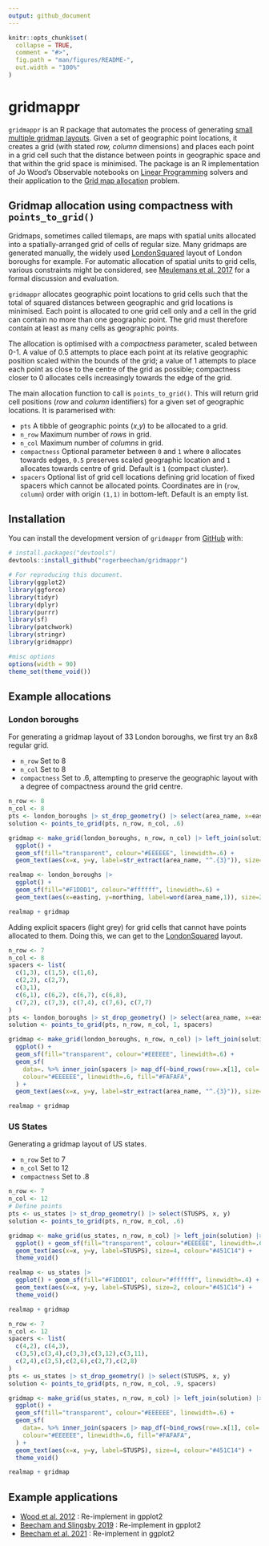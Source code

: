 ```yaml
---
output: github_document
---
```


```r
knitr::opts_chunk$set(
  collapse = TRUE,
  comment = "#>",
  fig.path = "man/figures/README-",
  out.width = "100%"
)
```

# gridmappr

`gridmappr` is an R package that automates the process of generating [small multiple gridmap layouts](https://www.gicentre.net/smwg). Given a set of geographic point locations, it creates a grid (with stated *row, column* dimensions) and places each point in a grid cell such that the distance between points in geographic space and that within the grid space is minimised. The package is an R implementation of Jo Wood's Observable notebooks on [Linear Programming](https://observablehq.com/@jwolondon/hello-linear-programming) solvers and their application to the [Grid map allocation](https://observablehq.com/@jwolondon/gridmap-allocation?collection=@jwolondon/utilities) problem.

## Gridmap allocation using compactness with `points_to_grid()` 

Gridmaps, sometimes called tilemaps, are maps with spatial units allocated into a spatially-arranged grid of cells of regular size. Many gridmaps are generated manually, the widely used [LondonSquared](https://github.com/aftertheflood/londonsquared) layout of London boroughs for example. For automatic allocation of spatial units to grid cells, various constraints might be considered, see [Meulemans et al. 2017](https://www.gicentre.net/smwg) for a formal discussion and evaluation.

`gridmappr` allocates geographic point locations to grid cells such that the total of squared distances between geographic and grid locations is minimised. Each point is allocated to one grid cell only and a cell in the grid can contain no more than one geographic point. The grid must therefore contain at least as many cells as geographic points. 

The allocation is optimised with a *compactness* parameter, scaled between 0-1. A value of 0.5 attempts to place each point at its relative geographic position scaled within the bounds of the grid; a value of 1 attempts to place each point as close to the centre of the grid as possible; compactness closer to 0 allocates cells increasingly towards the edge of the grid.

The main allocation function to call is `points_to_grid()`. This will return grid cell positions (*row* and *column* identifiers) for a given set of geographic locations. It is paramerised with:

* `pts` A tibble of geographic points (*x*,*y*) to be allocated to a grid.
* `n_row` Maximum number of *rows* in grid.
* `n_col` Maximum number of *columns* in grid.
* `compactness` Optional parameter between `0` and `1` where `0` allocates towards edges, `0.5` preserves scaled geographic location and `1` allocates towards centre of grid. Default is `1` (compact cluster).
* `spacers` Optional list of grid cell locations defining grid location of fixed spacers which cannot be allocated points. Coordinates are in (`row`, `column`) order with origin `(1,1)` in bottom-left. Default is an empty list.

## Installation

You can install the development version of `gridmappr` from [GitHub](https://github.com/) with:

``` r
# install.packages("devtools")
devtools::install_github("rogerbeecham/gridmappr")
```

``` r
# For reproducing this document.
library(ggplot2)
library(ggforce)
library(tidyr)
library(dplyr)
library(purrr)
library(sf)
library(patchwork)
library(stringr)
library(gridmappr)
```


```r
#misc options
options(width = 90)
theme_set(theme_void())
```

## Example allocations

### London boroughs

For generating a gridmap layout of 33 London boroughs, we first try an 8x8 regular grid.

* `n_row` Set to 8
* `n_col` Set to 8
* `compactness` Set to .6, attempting to preserve the geographic layout with a degree of compactness around the grid centre.

```r
n_row <- 8
n_col <- 8
pts <- london_boroughs |> st_drop_geometry() |> select(area_name, x=easting, y=northing)
solution <- points_to_grid(pts, n_row, n_col, .6)
```

``` r
gridmap <- make_grid(london_boroughs, n_row, n_col) |> left_join(solution)  |> 
  ggplot() + 
  geom_sf(fill="transparent", colour="#EEEEEE", linewidth=.6) +
  geom_text(aes(x=x, y=y, label=str_extract(area_name, "^.{3}")), size=4, colour="#451C14") 

realmap <- london_boroughs |> 
  ggplot() + 
  geom_sf(fill="#F1DDD1", colour="#ffffff", linewidth=.6) +
  geom_text(aes(x=easting, y=northing, label=word(area_name,1)), size=2, colour="#451C14")

realmap + gridmap
```


Adding explicit spacers (light grey) for grid cells that cannot have points allocated to them. Doing this, we can get to the [LondonSquared](https://github.com/aftertheflood/londonsquared) layout.


```r
n_row <- 7
n_col <- 8
spacers <- list(
  c(1,3), c(1,5), c(1,6),
  c(2,2), c(2,7),
  c(3,1), 
  c(6,1), c(6,2), c(6,7), c(6,8),
  c(7,2), c(7,3), c(7,4), c(7,6), c(7,7)
)
pts <- london_boroughs |> st_drop_geometry() |> select(area_name, x=easting, y=northing)
solution <- points_to_grid(pts, n_row, n_col, 1, spacers)
```

``` r
gridmap <- make_grid(london_boroughs, n_row, n_col) |> left_join(solution)  |> 
  ggplot() + 
  geom_sf(fill="transparent", colour="#EEEEEE", linewidth=.6) +
  geom_sf(
    data=. %>% inner_join(spacers |> map_df(~bind_rows(row=.x[1], col=.x[2]))),
    colour="#EEEEEE", linewidth=.6, fill="#FAFAFA",
  ) +
  geom_text(aes(x=x, y=y, label=str_extract(area_name, "^.{3}")), size=4, colour="#451C14")

realmap + gridmap
```

### US States

Generating a gridmap layout of US states.

* `n_row` Set to 7
* `n_col` Set to 12
* `compactness` Set to .8

```r
n_row <- 7
n_col <- 12
# Define points 
pts <- us_states |> st_drop_geometry() |> select(STUSPS, x, y)
solution <- points_to_grid(pts, n_row, n_col, .6)
```

``` r
gridmap <- make_grid(us_states, n_row, n_col) |> left_join(solution) |> 
  ggplot() + geom_sf(fill="transparent", colour="#EEEEEE", linewidth=.6) +
  geom_text(aes(x=x, y=y, label=STUSPS), size=4, colour="#451C14") +
  theme_void()

realmap <- us_states |> 
  ggplot() + geom_sf(fill="#F1DDD1", colour="#ffffff", linewidth=.4) +
  geom_text(aes(x=x, y=y, label=STUSPS), size=2, colour="#451C14") +
  theme_void()

realmap + gridmap
```


```r
n_row <- 7
n_col <- 12
spacers <- list(
  c(4,2), c(4,3),
  c(3,5),c(3,4),c(3,3),c(3,12),c(3,11),
  c(2,4),c(2,5),c(2,6),c(2,7),c(2,8)
)
pts <- us_states |> st_drop_geometry() |> select(STUSPS, x, y)
solution <- points_to_grid(pts, n_row, n_col, .9, spacers)
```

``` r
gridmap <- make_grid(us_states, n_row, n_col) |> left_join(solution) |> 
  ggplot() + 
  geom_sf(fill="transparent", colour="#EEEEEE", linewidth=.6) +
  geom_sf(
    data=. %>% inner_join(spacers |> map_df(~bind_rows(row=.x[1], col=.x[2]))),
    colour="#EEEEEE", linewidth=.6, fill="#FAFAFA",
  ) +
  geom_text(aes(x=x, y=y, label=STUSPS), size=4, colour="#451C14") +
  theme_void()

realmap + gridmap
```

## Example applications

* [Wood et al. 2012](https://www.gicentre.net/featuredpapers) : Re-implement in gpplot2
* [Beecham and Slingsby 2019](https://journals.sagepub.com/doi/10.1177/0308518X19850580) : Re-implement in gpplot2 
* [Beecham et al. 2021](https://eprints.whiterose.ac.uk/172944/) : Re-implement in ggplot2
